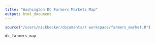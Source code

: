 ```yaml
---
title: "Washington DC Farmers Markets Map"
output: html_document
---
```


```r
source("/users/nickbecker/documents/r workspace/farmers_market.R")
```


```r
dc_farmers_map
```

